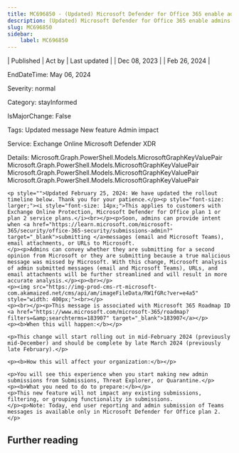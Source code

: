 ```yaml
---
title: MC696850 - (Updated) Microsoft Defender for Office 365 enable admins to provide intent while submitting
description: (Updated) Microsoft Defender for Office 365 enable admins to provide intent while submitting
slug: MC696850
sidebar:
    label: MC696850
---
```



| Published | Act by | Last updated |
| Dec 08, 2023 |  | Feb 26, 2024 |

EndDateTime: May 06, 2024

Severity: normal

Category: stayInformed

IsMajorChange: False

Tags: Updated message New feature Admin impact

Service: Exchange Online Microsoft Defender XDR

Details: Microsoft.Graph.PowerShell.Models.MicrosoftGraphKeyValuePair Microsoft.Graph.PowerShell.Models.MicrosoftGraphKeyValuePair Microsoft.Graph.PowerShell.Models.MicrosoftGraphKeyValuePair Microsoft.Graph.PowerShell.Models.MicrosoftGraphKeyValuePair

```
<p style="">Updated February 25, 2024: We have updated the rollout timeline below. Thank you for your patience.</p><p style="font-size: larger;"><i style="font-size: 14px;">This applies to customers with Exchange Online Protection, Microsoft Defender for Office plan 1 or plan 2 service plans.</i><br></p><p>Soon, admins can provide intent when <a href="https://learn.microsoft.com/microsoft-365/security/office-365-security/submissions-admin?" target="_blank">submitting </a>messages (email and Microsoft Teams), email attachments, or URLs to Microsoft. 
</p><p>Admins can convey whether they are submitting for a second opinion from Microsoft or they are submitting because a true malicious message was missed by Microsoft. With this change, Microsoft analysis of admin submitted messages (email and Microsoft Teams), URLs, and email attachments will be further streamlined and will result in more accurate analysis.</p><p><br></p>
<p><img src="https://img-prod-cms-rt-microsoft-com.akamaized.net/cms/api/am/imageFileData/RW1fGRc?ver=e4a5" style="width: 400px;"><br></p>
<p><br></p><p>This message is associated with Microsoft 365 Roadmap ID <a href="https://www.microsoft.com/microsoft-365/roadmap?filters=&amp;searchterms=183907" target="_blank">183907</a></p>
<p><b>When this will happen:</b></p>

<p>This change will start rolling out in mid-February 2024 (previously mid-December) and should be complete by late March 2024 (previously late February).</p>

<p><b>How this will affect your organization:</b></p>

<p>You will see this experience when you start making new admin submissions from Submissions, Threat Explorer, or Quarantine.</p>
<p><b>What you need to do to prepare:</b></p>
<p>This new feature will not impact any existing submissions, filtering, or grouping functionality in submissions.
</p><p>Note: Today, end user reporting and admin submission of Teams messages is available only in Microsoft Defender for Office plan 2.</p>
```

## Further reading
